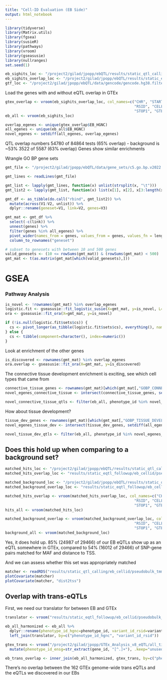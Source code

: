 ```yaml
---
title: "Cell-ID Evaluation (EB Side)"
output: html_notebook
---
```


```r
library(tidyverse)
library(Matrix.utils)
library(fgsea)
library(susieR)
library(pathways)
library(vroom)
library(gseasusie)
library(nullranges)
set.seed(1)
```

```r
eb_sighits_loc <- "/project2/gilad/jpopp/ebQTL/results/static_qtl_calling/eb_cellid/pseudobulk_tmm/basic/8pcs/mash-signif_variant_gene_pairs.tsv"
eb_sighits_overlap_loc <- "/project2/gilad/jpopp/ebQTL/results/static_eqtl_followup/eb_cellid/pseudobulk_tmm/basic/8pcs/mash-signif_variant_gene_pairs.full_gtex_overlap.bed"
gtf_loc <- "/project2/gilad/jpopp/ebQTL/data/gencode/gencode.hg38.filtered.gtf"
```

Load the genes with and without eQTL overlap in GTEx
```r
gtex_overlap <- vroom(eb_sighits_overlap_loc, col_names=c("CHR", "START", "STOP", "EB_ENSG", "EB_HGNC", 
                                                          "RSID", "CELLTYPE", "CHR1", "START1", 
                                                          "STOP1", "GTEX_ENSG", "GTEX_REF", "GTEX_ALT"))
eb_all <- vroom(eb_sighits_loc)

overlap_egenes <- unique(gtex_overlap$EB_HGNC)
all_egenes <- unique(eb_all$EB_HGNC)
novel_egenes <- setdiff(all_egenes, overlap_egenes)
```

QTL overlap numbers 
54780 of 84864 tests (65% overlap) - background is ~53%
3522 of 5587 (63% overlap)
Genes show similar enrichments

Wrangle GO BP gene sets
```r
gmt_file <- "/project2/gilad/jpopp/ebQTL/data/gene_sets/c5.go.bp.v2022.1.Hs.symbols.gmt"

gmt_lines <- readLines(gmt_file)

gmt_list <- lapply(gmt_lines, function(x) unlist(strsplit(x, "\t")))
gmt_list2 <- lapply(gmt_list, function(x) list(x[1], x[2], x[3:length(x)]))

gmt_df <- as_tibble(do.call("rbind", gmt_list2)) %>%
  mutate(across(V1:V2, unlist)) %>%
  dplyr::rename(geneset=V1, link=V2, genes=V3)

gmt_mat <- gmt_df %>%
  select(-c(link)) %>%
  unnest(genes) %>%
  filter(genes %in% all_egenes) %>%
  pivot_wider(names_from = genes, values_from = genes, values_fn = length, values_fill = 0) %>%
  column_to_rownames("geneset")

# subset to genesets with between 10 and 500 genes
valid_genesets <- (10 <= rowSums(gmt_mat)) & (rowSums(gmt_mat) < 500)
gmt_mat <- t(as.matrix(gmt_mat[which(valid_genesets),]))
```

# GSEA
### Pathway Analysis
```r
is_novel <- !rownames(gmt_mat) %in% overlap_egenes
logistic.fit <- gseasusie::fit_logistic_susie(X=gmt_mat, y=is_novel, L=5)
ora <- gseasusie::fit_ora(X=gmt_mat, y=is_novel)

if (!is.null(logistic.fit$sets$cs)) {
  cs <- pivot_longer(as_tibble(logistic.fit$sets$cs), everything(), names_to="component", values_to="index")
} else {
  cs <- tibble(component=character(), index=numeric())
}
```
Look at enrichment of the other genes
```r
is_discovered <- rownames(gmt_mat) %in% overlap_egenes
ora.overlap <- gseasusie::fit_ora(X=gmt_mat, y=is_discovered)
```

The connective tissue development enrichment is exciting, see which cell types that came from
```r
connective_tissue_genes <- rownames(gmt_mat)[which(gmt_mat[,"GOBP_CONNECTIVE_TISSUE_DEVELOPMENT"]==1)]
novel_egenes_connective_tissue <- intersect(connective_tissue_genes, setdiff(all_egenes, overlap_egenes))

novel_connective_tissue_qtls <- filter(eb_all, phenotype_id %in% novel_egenes_connective_tissue)
```

How about tissue development?
```r
tissue_dev_genes <- rownames(gmt_mat)[which(gmt_mat[,"GOBP_TISSUE_DEVELOPMENT"]==1)]
novel_egenes_tissue_dev <- intersect(tissue_dev_genes, setdiff(all_egenes, overlap_egenes))

novel_tissue_dev_qtls <- filter(eb_all, phenotype_id %in% novel_egenes_tissue_dev)
```

## Does this hold up when comparing to a background set?
```r
matched_hits_loc <- "/project2/gilad/jpopp/ebQTL/results/static_qtl_calling/eb_cellid/pseudobulk_tmm/basic/8pcs/signif-matched_variant_gene_pairs.bed"
matched_hits_overlap_loc <- "results/static_eqtl_followup/eb_cellid/pseudobulk_tmm/basic/8pcs/signif-matched_variant_gene_pairs.full_gtex_overlap.bed"

matched_background_loc <- "/project2/gilad/jpopp/ebQTL/results/static_qtl_calling/eb_cellid/pseudobulk_tmm/basic/8pcs/background-matched_variant_gene_pairs.bed"
matched_background_overlap_loc <- "results/static_eqtl_followup/eb_cellid/pseudobulk_tmm/basic/8pcs/background-matched_variant_gene_pairs.full_gtex_overlap.bed"

matched_hits_overlap <- vroom(matched_hits_overlap_loc, col_names=c("CHR", "START", "STOP", "EB_ENSG", "EB_HGNC", 
                                                          "RSID", "CELLTYPE", "CHR1", "START1", 
                                                          "STOP1", "GTEX_ENSG", "GTEX_REF", "GTEX_ALT"))
hits_all <- vroom(matched_hits_loc)

matched_background_overlap <- vroom(matched_background_overlap_loc, col_names=c("CHR", "START", "STOP", "EB_ENSG", "EB_HGNC", 
                                                          "RSID", "CELLTYPE", "CHR1", "START1", 
                                                          "STOP1", "GTEX_ENSG", "GTEX_REF", "GTEX_ALT"))
background_all <- vroom(matched_background_loc)
```

Yes, it does hold up. 85% (24987 of 29466) of our EB eQTLs show up as an eQTL somewhere in GTEx, 
compared to 54% (16012 of 29466) of SNP-gene pairs matched for MAF and distance to TSS.

And we can assess whether this set was appropriately matched
```r
matcher <- readRDS("results/static_qtl_calling/eb_cellid/pseudobulk_tmm/basic/8pcs/signif-hits-matcher.rds")
plotCovariate(matcher)
plotCovariate(matcher, "dist2tss")
```

## Overlap with trans-eQTLs
First, we need our translator for between EB and GTEx
```r
translator <- vroom("results/static_eqtl_followup/eb_cellid/pseudobulk_tmm/basic/8pcs/eb_gtex_harmonized_tests.txt")

eb_all_harmonized <- eb_all %>%
  dplyr::rename(phenotype_id_hgnc=phenotype_id, variant_id_rsid=variant_id) %>%
  left_join(translator, by=c("phenotype_id_hgnc", "variant_id_rsid"))
```

```r
gtex_trans <- vroom("/project2/gilad/jpopp/GTEx_Analysis_v8_eQTL/all_tissues.v8.trans_eQTL_associations.txt") %>%
  mutate(phenotype_id_ensg=str_extract(gene_id, "[^.]+"), .keep="unused") 

eb_trans_overlap <- inner_join(eb_all_harmonized, gtex_trans, by=c("phenotype_id_ensg", "variant_id")) # no overlap
```
There's no overlap between the 162 GTEx genome-wide trans eQTLs and the eQTLs we discovered in our EBs

